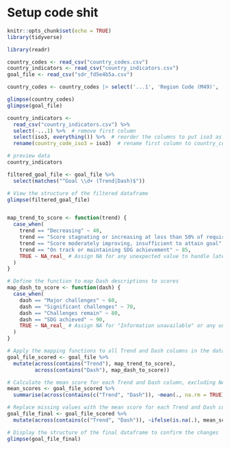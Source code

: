 # Setup code shit
```r
knitr::opts_chunk$set(echo = TRUE)
library(tidyverse)
```

```r
library(readr)

country_codes <- read_csv("country_codes.csv")
country_indicators <- read_csv("country_indicators.csv")
goal_file <- read_csv("sdr_fd5e4b5a.csv")

country_codes <- country_codes |> select('...1', 'Region Code (M49)', 'Region Name_en (M49)', 'Sub-region Name_en (M49)', 'Intermediate Region Name_en (M49)', 'Country or Area_en (M49)', 'Least Developed Countries (LDC) (M49)', 'Land Locked Developing Countries (LLDC) (M49)', 'Small Island Developing States (SIDS) (M49)', `Developed / Developing Countries (M49)`)

glimpse(country_codes)
glimpse(goal_file)
```
```r
country_indicators <- 
  read_csv("country_indicators.csv") %>%
  select(-...1) %>%  # remove first column
  select(iso3, everything()) %>%  # reorder the columns to put iso3 as column 1
  rename(country_code_iso3 = iso3)  # rename first column to country_code_iso3

# preview data
country_indicators
```
```r
filtered_goal_file <- goal_file %>% 
  select(matches("^Goal \\d+ (Trend|Dash)$"))

# View the structure of the filtered dataframe
glimpse(filtered_goal_file)
```
```r

```
```r
map_trend_to_score <- function(trend) {
  case_when(
    trend == "Decreasing" ~ 40,
    trend == "Score stagnating or increasing at less than 50% of required rate" ~ 55,
    trend == "Score moderately improving, insufficient to attain goal" ~ 70,
    trend == "On track or maintaining SDG achievement" ~ 85,
    TRUE ~ NA_real_ # Assign NA for any unexpected value to handle later
  )
}

# Define the function to map Dash descriptions to scores
map_dash_to_score <- function(dash) {
  case_when(
    dash == "Major challenges" ~ 60,
    dash == "Significant challenges" ~ 70,
    dash == "Challenges remain" ~ 80,
    dash == "SDG achieved" ~ 90,
    TRUE ~ NA_real_ # Assign NA for "Information unavailable" or any unexpected values
  )
}

# Apply the mapping functions to all Trend and Dash columns in the dataframe
goal_file_scored <- goal_file %>%
  mutate(across(contains("Trend"), map_trend_to_score),
         across(contains("Dash"), map_dash_to_score))

# Calculate the mean score for each Trend and Dash column, excluding NA values
mean_scores <- goal_file_scored %>%
  summarise(across(contains(c("Trend", "Dash")), ~mean(., na.rm = TRUE), .names = "mean_{.col}"))

# Replace missing values with the mean score for each Trend and Dash column
goal_file_final <- goal_file_scored %>%
  mutate(across(contains(c("Trend", "Dash")), ~ifelse(is.na(.), mean_scores[[paste0("mean_", cur_column())]], .)))

# Display the structure of the final dataframe to confirm the changes
glimpse(goal_file_final)
```

